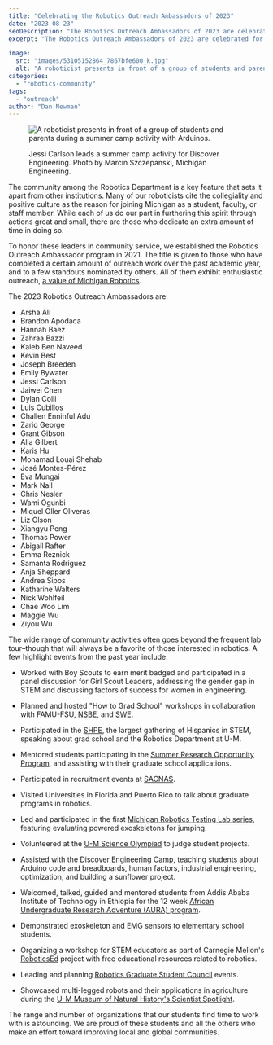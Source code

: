 ```yaml
---
title: "Celebrating the Robotics Outreach Ambassadors of 2023"
date: "2023-08-23"
seoDescription: "The Robotics Outreach Ambassadors of 2023 are celebrated for their dedication to outreach and community service."
excerpt: "The Robotics Outreach Ambassadors of 2023 are celebrated for their dedication to outreach and community service."

image: 
  src: "images/53105152864_7867bfe600_k.jpg"
  alt: "A roboticist presents in front of a group of students and parents during a summer camp activity with Arduinos."
categories: 
  - "robotics-community"
tags:
  - "outreach"
author: "Dan Newman"
---
```


<figure>

![A roboticist presents in front of a group of students and parents during a summer camp activity with Arduinos.](images/53105152864_7867bfe600_k-1024x683.jpg)

<figcaption>

Jessi Carlson leads a summer camp activity for Discover Engineering. Photo by Marcin Szczepanski, Michigan Engineering.

</figcaption>

</figure>

The community among the Robotics Department is a key feature that sets it apart from other institutions. Many of our roboticists cite the collegiality and positive culture as the reason for joining Michigan as a student, faculty, or staff member. While each of us do our part in furthering this spirit through actions great and small, there are those who dedicate an extra amount of time in doing so.

To honor these leaders in community service, we established the Robotics Outreach Ambassador program in 2021. The title is given to those who have completed a certain amount of outreach work over the past academic year, and to a few standouts nominated by others. All of them exhibit enthusiastic outreach, [a value of Michigan Robotics](https://robotics.umich.edu/about/values/).

The 2023 Robotics Outreach Ambassadors are:

<ColumnList columns={2}>

- Arsha Ali
- Brandon Apodaca
- Hannah Baez
- Zahraa Bazzi
- Kaleb Ben Naveed
- Kevin Best
- Joseph Breeden
- Emily Bywater
- Jessi Carlson
- Jaiwei Chen
- Dylan Colli
- Luis Cubillos
- Challen Enninful Adu
- Zariq George
- Grant Gibson
- Alia Gilbert
- Karis Hu
- Mohamad Louai Shehab
- José Montes-Pérez
- Eva Mungai
- Mark Nail
- Chris Nesler
- Wami Ogunbi
- Miquel Oller Oliveras
- Liz Olson
- Xiangyu Peng
- Thomas Power
- Abigail Rafter
- Emma Reznick
- Samanta Rodriguez
- Anja Sheppard
- Andrea Sipos
- Katharine Walters
- Nick Wohlfeil
- Chae Woo Lim
- Maggie Wu
- Ziyou Wu

</ColumnList>

The wide range of community activities often goes beyond the frequent lab tour–though that will always be a favorite of those interested in robotics. A few highlight events from the past year include:

<VideoCenter url="https://youtu.be/unSseBx4sWU" caption="Educating the public on the current state of robotics, students led and helped put together an event to show how exoskeletons might impact our future." />

- Worked with Boy Scouts to earn merit badged and participated in a panel discussion for Girl Scout Leaders, addressing the gender gap in STEM and discussing factors of success for women in engineering.

- Planned and hosted "How to Grad School" workshops in collaboration with FAMU-FSU, [NSBE](https://www.nsbe.org), and [SWE](https://swe.org).

- Participated in the [SHPE](https://shpe.org), the largest gathering of Hispanics in STEM, speaking about grad school and the Robotics Department at U-M.

- Mentored students participating in the [Summer Research Opportunity Program](https://rackham.umich.edu/rackham-life/diversity-equity-and-inclusion/srop/), and assisting with their graduate school applications.

- Participated in recruitment events at [SACNAS](https://www.sacnas.org).

- Visited Universities in Florida and Puerto Rico to talk about graduate programs in robotics.

- Led and participated in the first [Michigan Robotics Testing Lab series](https://www.youtube.com/watch?v=unSseBx4sWU), featuring evaluating powered exoskeletons for jumping.

- Volunteered at the [U-M Science Olympiad](https://www.umichscioly.org) to judge student projects.

- Assisted with the [Discover Engineering Camp](https://campsforkids.engin.umich.edu/discover/), teaching students about Arduino code and breadboards, human factors, industrial engineering, optimization, and building a sunflower project.

- Welcomed, talked, guided and mentored students from Addis Ababa Institute of Technology in Ethiopia for the 12 week [African Undergraduate Research Adventure (AURA) program](https://aura.engin.umich.edu).

- Demonstrated exoskeleton and EMG sensors to elementary school students.

- Organizing a workshop for STEM educators as part of Carnegie Mellon's [RoboticsEd](https://roboticsed.ri.cmu.edu/) project with free educational resources related to robotics.

- Leading and planning [Robotics Graduate Student Council](https://2024.robotics.umich.edu/academics/current-students/robotics-graduate-student-council/ "Robotics Graduate Student Council") events.

- Showcased multi-legged robots and their applications in agriculture during the [U-M Museum of Natural History's Scientist Spotlight](https://lsa.umich.edu/ummnh/visitors/things-to-do/scientist-spotlight.html).

The range and number of organizations that our students find time to work with is astounding. We are proud of these students and all the others who make an effort toward improving local and global communities.
